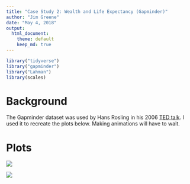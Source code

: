 ```yaml
---
title: "Case Study 2: Wealth and Life Expectancy (Gapminder)"
author: "Jim Greene"
date: "May 4, 2018"
output: 
  html_document:
    theme: default
    keep_md: true
---
```


```r
library("tidyverse")
library("gapminder")
library("Lahman")
library(scales)
```

# Background

The Gapminder dataset was used by Hans Rosling in his 2006 [TED talk](https://www.ted.com/talks/hans_rosling_shows_the_best_stats_you_ve_ever_seen). I used it to recreate the plots below. Making animations will have to wait.

# Plots

![](images/LifeExpectancy.png)

![](images/ContinentGDP.png)
